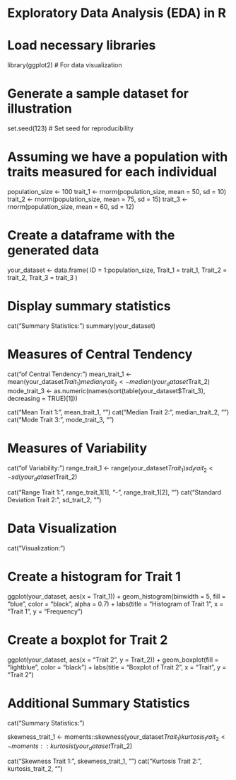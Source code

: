 # Exploratory Data Analysis (EDA) in R

# Load necessary libraries
library(ggplot2)  # For data visualization

# Generate a sample dataset for illustration
set.seed(123)  # Set seed for reproducibility

# Assuming we have a population with traits measured for each individual
population_size <- 100
trait_1 <- rnorm(population_size, mean = 50, sd = 10)
trait_2 <- rnorm(population_size, mean = 75, sd = 15)
trait_3 <- rnorm(population_size, mean = 60, sd = 12)

# Create a dataframe with the generated data
your_dataset <- data.frame(
  ID = 1:population_size,
  Trait_1 = trait_1,
  Trait_2 = trait_2,
  Trait_3 = trait_3
)

# Display summary statistics
cat("Summary Statistics:\n")
summary(your_dataset)

# Measures of Central Tendency
cat("\nMeasures of Central Tendency:\n")
mean_trait_1 <- mean(your_dataset$Trait_1)
median_trait_2 <- median(your_dataset$Trait_2)
mode_trait_3 <- as.numeric(names(sort(table(your_dataset$Trait_3), decreasing = TRUE)[1]))

cat("Mean Trait 1:", mean_trait_1, "\n")
cat("Median Trait 2:", median_trait_2, "\n")
cat("Mode Trait 3:", mode_trait_3, "\n")

# Measures of Variability
cat("\nMeasures of Variability:\n")
range_trait_1 <- range(your_dataset$Trait_1)
sd_trait_2 <- sd(your_dataset$Trait_2)

cat("Range Trait 1:", range_trait_1[1], "-", range_trait_1[2], "\n")
cat("Standard Deviation Trait 2:", sd_trait_2, "\n")

# Data Visualization
cat("\nData Visualization:\n")

# Create a histogram for Trait 1
ggplot(your_dataset, aes(x = Trait_1)) +
  geom_histogram(binwidth = 5, fill = "blue", color = "black", alpha = 0.7) +
  labs(title = "Histogram of Trait 1", x = "Trait 1", y = "Frequency")

# Create a boxplot for Trait 2
ggplot(your_dataset, aes(x = "Trait 2", y = Trait_2)) +
  geom_boxplot(fill = "lightblue", color = "black") +
  labs(title = "Boxplot of Trait 2", x = "Trait", y = "Trait 2")

# Additional Summary Statistics
cat("\nAdditional Summary Statistics:\n")

skewness_trait_1 <- moments::skewness(your_dataset$Trait_1)
kurtosis_trait_2 <- moments::kurtosis(your_dataset$Trait_2)

cat("Skewness Trait 1:", skewness_trait_1, "\n")
cat("Kurtosis Trait 2:", kurtosis_trait_2, "\n")
